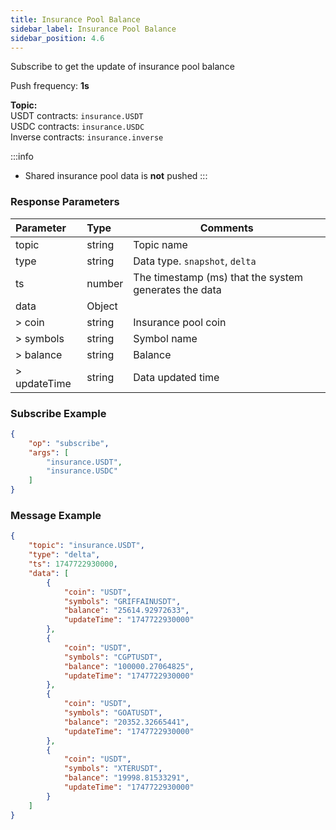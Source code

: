 ```yaml
---
title: Insurance Pool Balance
sidebar_label: Insurance Pool Balance
sidebar_position: 4.6
---
```

Subscribe to get the update of insurance pool balance 

Push frequency: **1s**

**Topic:**<br/>
USDT contracts: `insurance.USDT`<br/>
USDC contracts: `insurance.USDC`<br/>
Inverse contracts: `insurance.inverse`

:::info
* Shared insurance pool data is **not** pushed
:::

### Response Parameters
| Parameter | Type | Comments|
|:----- |:-----|----- |
|topic |string |Topic name |
|type |string |Data type. `snapshot`, `delta` |
|ts |number |The timestamp (ms) that the system generates the data |
|data |Object | |
|> coin |string |Insurance pool coin |
|> symbols |string |Symbol name |
|> balance |string |Balance |
|> updateTime |string |Data updated time |

### Subscribe Example

```json
{
    "op": "subscribe",
    "args": [
        "insurance.USDT",
        "insurance.USDC"
    ]
}
```

### Message Example

```json
{
    "topic": "insurance.USDT",
    "type": "delta",
    "ts": 1747722930000,
    "data": [
        {
            "coin": "USDT",
            "symbols": "GRIFFAINUSDT",
            "balance": "25614.92972633",
            "updateTime": "1747722930000"
        },
        {
            "coin": "USDT",
            "symbols": "CGPTUSDT",
            "balance": "100000.27064825",
            "updateTime": "1747722930000"
        },
        {
            "coin": "USDT",
            "symbols": "GOATUSDT",
            "balance": "20352.32665441",
            "updateTime": "1747722930000"
        },
        {
            "coin": "USDT",
            "symbols": "XTERUSDT",
            "balance": "19998.81533291",
            "updateTime": "1747722930000"
        }
    ]
}
```
